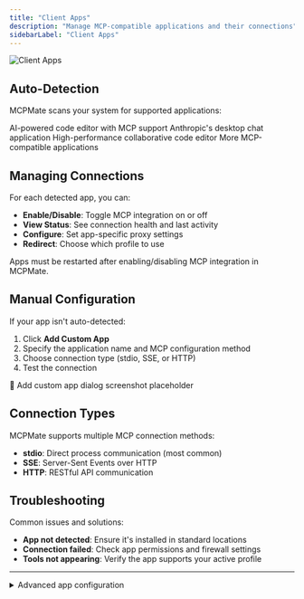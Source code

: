 ```yaml
---
title: "Client Apps"
description: "Manage MCP-compatible applications and their connections"
sidebarLabel: "Client Apps"
---
```



<img
  className="block dark:hidden"
  src="/i18n/en/images/client-apps.jpg"
  alt="Client Apps"
  title={true}
/>

## Auto-Detection

MCPMate scans your system for supported applications:

<CardGroup cols={2}>
  <Card title="Cursor" icon="code">
    AI-powered code editor with MCP support
  </Card>
  <Card title="Claude Desktop" icon="message-circle">
    Anthropic's desktop chat application
  </Card>
  <Card title="Zed" icon="zap">
    High-performance collaborative code editor
  </Card>
  <Card title="..." icon="cherry">
    More MCP-compatible applications
  </Card>
</CardGroup>

## Managing Connections

For each detected app, you can:

- **Enable/Disable**: Toggle MCP integration on or off
- **View Status**: See connection health and last activity
- **Configure**: Set app-specific proxy settings
- **Redirect**: Choose which profile to use

<Callout type="info">
  Apps must be restarted after enabling/disabling MCP integration in MCPMate.
</Callout>

## Manual Configuration

If your app isn't auto-detected:

1. Click **Add Custom App**
2. Specify the application name and MCP configuration method
3. Choose connection type (stdio, SSE, or HTTP)
4. Test the connection

<div className="placeholder-screenshot">
  📸 Add custom app dialog screenshot placeholder
</div>

## Connection Types

MCPMate supports multiple MCP connection methods:

- **stdio**: Direct process communication (most common)
- **SSE**: Server-Sent Events over HTTP
- **HTTP**: RESTful API communication

## Troubleshooting

Common issues and solutions:

- **App not detected**: Ensure it's installed in standard locations
- **Connection failed**: Check app permissions and firewall settings
- **Tools not appearing**: Verify the app supports your active profile

---

<details>
<summary>Advanced app configuration</summary>

For custom setups, you can manually edit app configurations and specify custom proxy endpoints or authentication methods.

</details>
